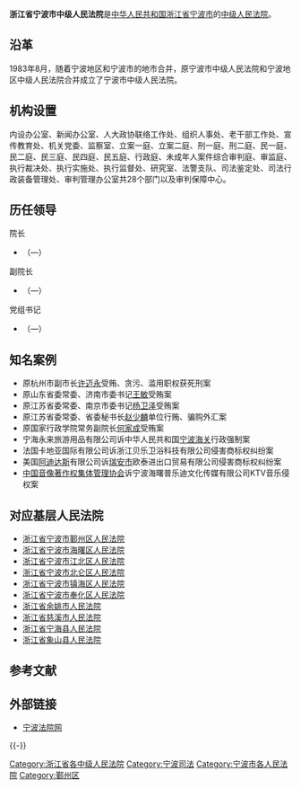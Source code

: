 {{Infobox PRCG
|机构名称=浙江省宁波市中级人民法院
|加挂牌子=宁波知识产权法庭
|标志1=National Emblem of the People's Republic of China (2).svg
|职位1=院长
|人员1=
|衔级1=?级法官
|上诉法院=[[浙江省高级人民法院|浙江省高级人民法院]]
|业务上级=[[浙江省高级人民法院|浙江省高级人民法院]]
|组织上级=[[宁波市人民代表大会|宁波市人民代表大会]]<br>[[宁波市人民代表大会常务委员会|宁波市人民代表大会常务委员会]]
|中共上级=[[中国共产党宁波市委员会|中国共产党宁波市委员会]]
|中共本级=中国共产党浙江省宁波市中级人民法院党组
|机构类型=[[中级人民法院|中级人民法院]]
|行政级别=正地厅级
|授权法源=[[中华人民共和国宪法|中华人民共和国宪法]]
|组织法规=[[中华人民共和国人民法院组织法|中华人民共和国人民法院组织法]]
|地址1=[[浙江省|浙江省]][[宁波市|宁波市]][[鄞州区|鄞州区]]兴宁东路568号
|成立时间=
|官网=[http://www.nbcourt.gov.cn/ 宁波法院网]
}}

'''浙江省宁波市中级人民法院'''是[[中华人民共和国|中华人民共和国]][[浙江省|浙江省]][[宁波市|宁波市]]的[[中级人民法院|中级人民法院]]。

== 沿革 ==
1983年8月，随着宁波地区和宁波市的地市合并，原宁波市中级人民法院和宁波地区中级人民法院合并成立了宁波市中级人民法院。

== 机构设置 ==
内设办公室、新闻办公室、人大政协联络工作处、组织人事处、老干部工作处、宣传教育处、机关党委、监察室、立案一庭、立案二庭、刑一庭、刑二庭、民一庭、民二庭、民三庭、民四庭、民五庭、行政庭、未成年人案件综合审判庭、审监庭、执行裁决处、执行实施处、执行监督处、研究室、法警支队、司法鉴定处、司法行政装备管理处、审判管理办公室共28个部门以及审判保障中心。

==历任领导==
{{col-begin}}
{{col-2}}
; 院长
*[[]]（—）

; 副院长
*[[]]（—）

{{col-2}}
; 党组书记
*[[]]（—）
{{col-end}}

== 知名案例 ==
* 原杭州市副市长[[许迈永|许迈永]]受贿、贪污、滥用职权获死刑案
* 原山东省委常委、济南市委书记[[王敏_(1956年)|王敏]]受贿案
* 原江苏省委常委、南京市委书记[[杨卫泽|杨卫泽]]受贿案
* 原江苏省委常委、省委秘书长[[赵少麟|赵少麟]]单位行贿、骗购外汇案
* 原国家行政学院常务副院长[[何家成|何家成]]受贿案
* 宁海永来旅游用品有限公司诉中华人民共和国[[宁波海关|宁波海关]]行政强制案
* 法国卡地亚国际有限公司诉浙江贝乐卫浴科技有限公司侵害商标权纠纷案
* 美国[[阿迪达斯|阿迪达斯]]有限公司诉[[瑞安市|瑞安市]]欧泰进出口贸易有限公司侵害商标权纠纷案
* [[中国音像著作权集体管理协会|中国音像著作权集体管理协会]]诉宁波海曙普乐迪文化传媒有限公司KTV音乐侵权案

== 对应基层人民法院 ==
*[[浙江省宁波市鄞州区人民法院|浙江省宁波市鄞州区人民法院]]
*[[浙江省宁波市海曙区人民法院|浙江省宁波市海曙区人民法院]]
*[[浙江省宁波市江北区人民法院|浙江省宁波市江北区人民法院]]
*[[浙江省宁波市北仑区人民法院|浙江省宁波市北仑区人民法院]]
*[[浙江省宁波市镇海区人民法院|浙江省宁波市镇海区人民法院]]
*[[浙江省宁波市奉化区人民法院|浙江省宁波市奉化区人民法院]]
*[[浙江省余姚市人民法院|浙江省余姚市人民法院]]
*[[浙江省慈溪市人民法院|浙江省慈溪市人民法院]]
*[[浙江省宁海县人民法院|浙江省宁海县人民法院]]
*[[浙江省象山县人民法院|浙江省象山县人民法院]]

==参考文献==
{{reflist}}

== 外部链接 ==
* [http://www.nbcourt.gov.cn/ 宁波法院网] {{Wayback|url=http://www.nbcourt.gov.cn/ |date=20210310035825 }}

{{-}}
{{中华人民共和国法院|地}}

[[Category:浙江省各中级人民法院|Category:浙江省各中级人民法院]]
[[Category:宁波司法|Category:宁波司法]]
[[Category:宁波市各人民法院|Category:宁波市各人民法院]]
[[Category:鄞州区|Category:鄞州区]]